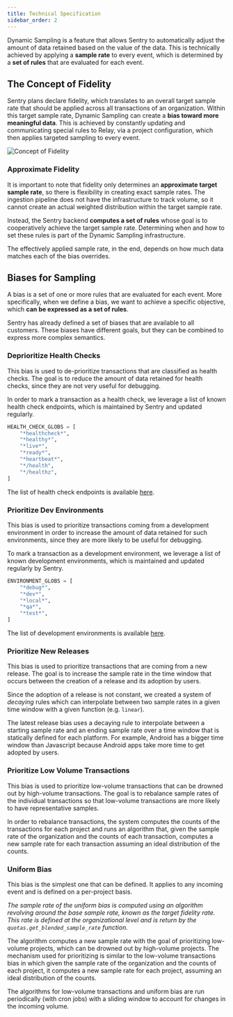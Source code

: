 ```yaml
---
title: Technical Specification
sidebar_order: 2
---
```


Dynamic Sampling is a feature that allows Sentry to automatically adjust the amount of data retained based on the value of the data. This is technically achieved by applying a **sample rate** to every event, which is determined by a **set of rules** that are evaluated for each event.

## The Concept of Fidelity

Sentry plans declare fidelity, which translates to an overall target sample rate that should be applied across all transactions of an organization. Within this target sample rate, Dynamic Sampling can create a **bias toward more meaningful data**. This is achieved by constantly updating and communicating special rules to Relay, via a project configuration, which then applies targeted sampling to every event.

![Concept of Fidelity](/images/fidelityAndPriorities.png)

### Approximate Fidelity

It is important to note that fidelity only determines an **approximate target sample rate**, so there is flexibility in creating exact sample rates. The ingestion pipeline does not have the infrastructure to track volume, so it cannot create an actual weighted distribution within the target sample rate.

Instead, the Sentry backend **computes a set of rules** whose goal is to cooperatively achieve the target sample rate. Determining when and how to set these rules is part of the Dynamic Sampling infrastructure.

<Alert title="⚠️ Note" level="info">

The effectively applied sample rate, in the end, depends on how much data matches each of the bias overrides.

</Alert>

## Biases for Sampling

A bias is a set of one or more rules that are evaluated for each event. More specifically, when we define a bias, we want to achieve a specific objective, which **can be expressed as a set of rules**.

Sentry has already defined a set of biases that are available to all customers. These biases have different goals, but they can be combined to express more complex semantics.

### Deprioritize Health Checks

This bias is used to de-prioritize transactions that are classified as health checks. The goal is to reduce the amount of data retained for health checks, since they are not very useful for debugging.

In order to mark a transaction as a health check, we leverage a list of known health check endpoints, which is maintained by Sentry and updated regularly.

```python
HEALTH_CHECK_GLOBS = [
    "*healthcheck*",
    "*healthy*",
    "*live*",
    "*ready*",
    "*heartbeat*",
    "*/health",
    "*/healthz",
]
```

The list of health check endpoints is available [here](https://github.com/getsentry/sentry/blob/4cb0d863de1ef8e3440153cb440eaca8025dee0d/src/sentry/dynamic_sampling/rules/biases/ignore_health_checks_bias.py#L14).

### Prioritize Dev Environments

This bias is used to prioritize transactions coming from a development environment in order to increase the amount of data retained for such environments, since they are more likely to be useful for debugging.

To mark a transaction as a development environment, we leverage a list of known development environments, which is maintained and updated regularly by Sentry.

```python
ENVIRONMENT_GLOBS = [
    "*debug*",
    "*dev*",
    "*local*",
    "*qa*",
    "*test*",
]
```

The list of development environments is available [here](https://github.com/getsentry/sentry/blob/4cb0d863de1ef8e3440153cb440eaca8025dee0d/src/sentry/dynamic_sampling/rules/biases/boost_environments_bias.py#L7).

### Prioritize New Releases

This bias is used to prioritize transactions that are coming from a new release. The goal is to increase the sample rate in the time window that occurs between the creation of a release and its adoption by users.

Since the adoption of a release is not constant, we created a system of *decaying* rules which can interpolate between two sample rates in a given time window with a given function (e.g. `linear`).

The latest release bias uses a decaying rule to interpolate between a starting sample rate and an ending sample rate over a time window that is statically defined for each platform. For example, Android has a bigger time window than Javascript because Android apps take more time to get adopted by users.

### Prioritize Low Volume Transactions

This bias is used to prioritize low-volume transactions that can be drowned out by high-volume transactions. The goal is to rebalance sample rates of the individual transactions so that low-volume transactions are more likely to have representative samples.

In order to rebalance transactions, the system computes the counts of the transactions for each project and runs an algorithm that, given the sample rate of the organization and the counts of each transaction, computes a new sample rate for each transaction assuming an ideal distribution of the counts.

### Uniform Bias

This bias is the simplest one that can be defined. It applies to any incoming event and is defined on a per-project basis.

_The sample rate of the uniform bias is computed using an algorithm revolving around the base sample rate, known as the target fidelity rate. This rate is defined at the organizational level and is return by the `quotas.get_blended_sample_rate` function._

The algorithm computes a new sample rate with the goal of prioritizing low-volume projects, which can be drowned out by high-volume projects. The mechanism used for prioritizing is similar to the low-volume transactions bias in which given the sample rate of the organization and the counts of each project, it computes a new sample rate for each project, assuming an ideal distribution of the counts.

<Alert title="⚠️ Note" level="info">

The algorithms for low-volume transactions and uniform bias are run periodically (with cron jobs) with a sliding window to account for changes in the incoming volume.

</Alert>
